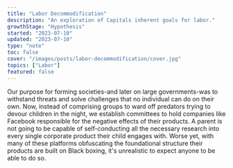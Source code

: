 ```yaml
---
title: "Labor Decommodification"
description: "An exploration of Capitals inherent goals for labor."
growthStage: "Hypothesis"
started: "2023-07-10"
updated: "2023-07-10"
type: "note"
toc: false
cover: "/images/posts/labor-decommodification/cover.jpg"
topics: ["Labor"]
featured: false
---
```


<InDevelopment />


<IntroParagraph >
Our purpose for forming societies-and later on large governments-was to withstand threats and solve challenges that no individual can do on their own. Now, instead of comprising groups to ward off
predators trying to devour children in the night, we establish committees to hold companies like Facebook responsible for the negative effects of their products. A parent is not going to be capable
of self-conducting all the necessary research into every single corporate product their child engages with. Worse yet, with many of these platforms obfuscating the foundational structure their
products are built on Black boxing, it's unrealistic to expect anyone to be able to do so.
</IntroParagraph >


